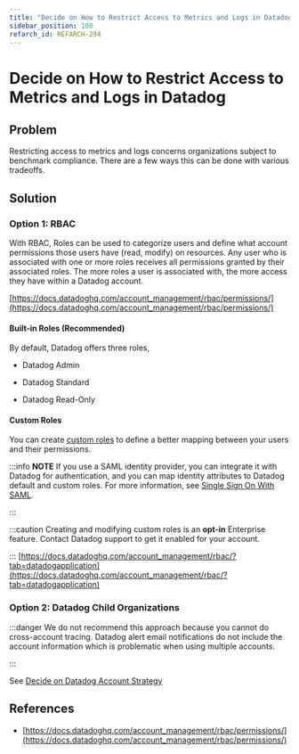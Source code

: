 ```yaml
---
title: "Decide on How to Restrict Access to Metrics and Logs in Datadog"
sidebar_position: 100
refarch_id: REFARCH-294
---
```


# Decide on How to Restrict Access to Metrics and Logs in Datadog

## Problem
Restricting access to metrics and logs concerns organizations subject to benchmark compliance. There are a few ways this can be done with various tradeoffs.

## Solution

### Option 1: RBAC
With RBAC, Roles can be used to categorize users and define what account permissions those users have (read, modify) on resources. Any user who is associated with one or more roles receives all permissions granted by their associated roles. The more roles a user is associated with, the more access they have within a Datadog account.

[https://docs.datadoghq.com/account_management/rbac/permissions/](https://docs.datadoghq.com/account_management/rbac/permissions/)

#### Built-in Roles (Recommended)
By default, Datadog offers three roles,

- Datadog Admin

- Datadog Standard

- Datadog Read-Only

#### Custom Roles
You can create [custom roles](https://docs.datadoghq.com/account_management/rbac/?tab=datadogapplication#custom-roles) to define a better mapping between your users and their permissions.

:::info
**NOTE**
If you use a SAML identity provider, you can integrate it with Datadog for authentication, and you can map identity attributes to Datadog default and custom roles. For more information, see [Single Sign On With SAML](https://docs.datadoghq.com/account_management/saml/).

:::

:::caution
Creating and modifying custom roles is an **opt-in** Enterprise feature. Contact Datadog support to get it enabled for your account.

:::
[https://docs.datadoghq.com/account_management/rbac/?tab=datadogapplication](https://docs.datadoghq.com/account_management/rbac/?tab=datadogapplication)

### Option 2: Datadog Child Organizations

:::danger
We do not recommend this approach because you cannot do cross-account tracing. Datadog alert email notifications do not include the account information which is problematic when using multiple accounts.

:::

See [Decide on Datadog Account Strategy](/reference-architecture/fundamentals/design-decisions/foundational-monitoring-platform/decide-on-datadog-account-strategy)

## References

- [https://docs.datadoghq.com/account_management/rbac/permissions/](https://docs.datadoghq.com/account_management/rbac/permissions/)


